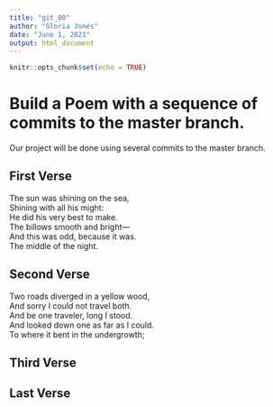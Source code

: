 ```yaml
---
title: "git_00"
author: "Gloria Jones"
date: "June 1, 2021"
output: html_document
---
```


```r
knitr::opts_chunk$set(echo = TRUE)
```
# Build a Poem with a sequence of commits to the master branch.
Our project will be done using several commits to the master branch.
<!-- Do not modify or change any text in "!--" bracketed areas such as this --- these are instructions to
you, if you change any of this the git program will notice it and compromise your git merging strategy !-->

## First Verse 
<!--Put the first five lines of a poem by Lewis Carrol in this section!-->
The sun was shining on the sea,    
   Shining with all his might:    
He did his very best to make.   
   The billows smooth and bright—    
And this was odd, because it was.  
   The middle of the night.    
   
## Second Verse
<!--Put the first five lines of a poem by Robert Frost here!-->
Two roads diverged in a yellow wood,    
And sorry I could not travel both.   
And be one traveler, long I stood.   
And looked down one as far as I could.   
To where it bent in the undergrowth;    


## Third Verse
<!--Put the first two verses of The Walrus and the Carpenter here!-->

## Last Verse
<!--Put a short poem of your choice 8-20 lines,here!-->
